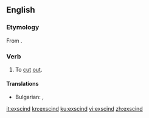 ==English==

===Etymology===
From {{etyl|la|en}} {{m|la|exscindo}}.

===Verb===
{{en-verb}}

# {{lb|en|medicine|surgery}} To [[cut]] [[out]].

====Translations====
{{trans-top|To [[cut]] [[out]]}}
* Bulgarian: {{t+|bg|режа}}, {{t+|bg|изрязвам}}
{{trans-mid}}
{{trans-bottom}}

[[it:exscind]]
[[kn:exscind]]
[[ku:exscind]]
[[vi:exscind]]
[[zh:exscind]]
